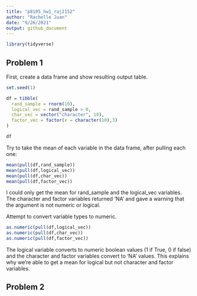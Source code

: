 ```yaml
---
title: "p8105_hw1_raj2152"
author: "Rachelle Juan"
date: "9/26/2021"
output: github_document
---
```


```r
library(tidyverse)
```

## Problem 1

First, create a data frame and show resulting output table.

```r
set.seed(1)

df = tibble(
  rand_sample = rnorm(10),
  logical_vec = rand_sample > 0,
  char_vec = vector("character", 10),
  factor_vec = factor(x = character(10),3)
)

df
```

Try to take the mean of each variable in the data frame, after pulling each one:
```r
mean(pull(df,rand_sample))
mean(pull(df,logical_vec))
mean(pull(df,char_vec))
mean(pull(df,factor_vec))
```

I could only get the mean for rand_sample and the logical_vec variables. The character and factor variables returned 'NA' and gave a warning that the argument is not numeric or logical. 

Attempt to convert variable types to numeric.

```r
as.numeric(pull(df,logical_vec))
as.numeric(pull(df,char_vec))
as.numeric(pull(df,factor_vec))
```

The logical variable converts to numeric boolean values (1 if True, 0 if false) and the character and factor variables convert to 'NA' values. This explains why we're able to get a mean for logical but not character and factor variables.

## Problem 2


